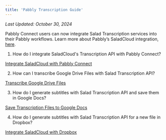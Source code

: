 ```yaml
---
title: 'Pabbly Transcription Guide'
---
```


_Last Updated: October 30, 2024_

Pabbly Connect users can now integrate Salad Transcription services into their Pabbly workflows. Learn more about
Pabbly’s SaladCloud integration, [here](https://www.pabbly.com/connect/integrations/salad-transcription-api/).

1. How do I integrate SaladCloud's Transcription API with Pabbly Connect?

[Integrate SaladCloud with Pabbly Connect](https://www.youtube.com/watch?v=J_mGtXCJLmc)

2. How can I transcribe Google Drive Files with Salad Transcription API?

[Transcribe Google Drive Files](https://www.youtube.com/watch?v=2UK2ZH8SvRI)

3. How do I generate subtitles with Salad Transcription API and save them in Google Docs?

[Save Transcription Files to Google Docs](https://www.youtube.com/watch?v=KqhY6LZVrB4)

4. How do I generate subtitles with Salad Transcription API for a new file in Dropbox?

[Integrate SaladCloud with Dropbox](https://www.youtube.com/watch?v=6B1AebSTi5o)
